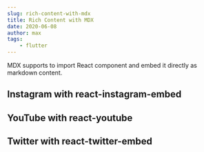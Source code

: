```yaml
---
slug: rich-content-with-mdx
title: Rich Content with MDX
date: 2020-06-08
author: max
tags:
    - flutter
---
```


MDX supports to import React component and embed it directly as markdown content.

## Instagram with react-instagram-embed

<p>
    <InstagramEmbed
        url="https://instagr.am/p/Zw9o4/"
        maxWidth={320}
        hideCaption={true}
    />
</p>

## YouTube with react-youtube

<p>
    <YouTube videoId={"2g811Eo7K8U"} containerClassName={"youtube-container"}/>
</p>

## Twitter with react-twitter-embed

<p>
    <TwitterTweetEmbed tweetId={"933354946111705097"}/>
</p>
